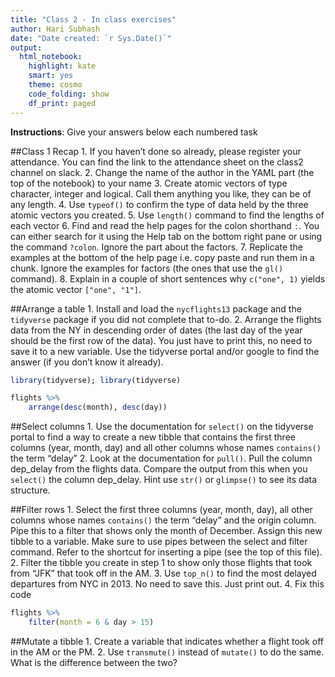 ```yaml
---
title: "Class 2 - In class exercises"
author: Hari Subhash
date: "Date created: `r Sys.Date()`"
output:
  html_notebook:
    highlight: kate
    smart: yes
    theme: cosmo
    code_folding: show
    df_print: paged
---
```

**Instructions**: Give your answers below each numbered task

##Class 1 Recap
1. If you haven't done so already, please register your attendance. You can find the link to the attendance sheet on the class2 channel on slack.
2. Change the name of the author in the YAML part (the top of the notebook) to your name
3. Create atomic vectors of type character, integer and logical. Call them anything you like, they can be of any length.
4. Use `typeof()` to confirm the type of data held by the three atomic vectors you created.
5. Use `length()` command to find the lengths of each vector
6. Find and read the help pages for the colon shorthand `:`. You can either search for it using the Help tab on the bottom right pane or using the command `?colon`. Ignore the part about the factors.
7. Replicate the examples at the bottom of the help page i.e. copy paste and run them in a chunk. Ignore the examples for factors (the ones that use the `gl()` command).
8. Explain in a couple of short sentences why `c("one", 1)` yields the atomic vector `["one", "1"]`.

##Arrange a table
1. Install and load the `nycflights13` package and the `tidyverse` package if you did not complete that to-do.
2. Arrange the flights data from the NY in descending order of dates (the last day of the year should be the first row of the data). You just have to print this, no need to save it to a new variable. Use the tidyverse portal and/or google to find the answer (if you don't know it already).
```r
library(tidyverse); library(tidyverse)

flights %>% 
    arrange(desc(month), desc(day))
```

##Select columns
1. Use the documentation for `select()` on the tidyverse portal to find a way to create a new tibble that contains the first three columns (year, month, day) and all other columns whose names `contains()` the term "delay"
2. Look at the documentation for `pull()`. Pull the column dep_delay from the flights data. Compare the output from this when you `select()` the column dep_delay. Hint use `str()` or `glimpse()` to see its data structure.

##Filter rows
1. Select the first three columns (year, month, day), all other columns whose names `contains()` the term "delay" and the origin column. Pipe this to a filter that shows only the month of December. Assign this new tibble to a variable. Make sure to use pipes between the select and filter command. Refer to the shortcut for inserting a pipe (see the top of this file).
2. Filter the tibble you create in step 1 to show only those flights that took from "JFK" that took off in the AM.
3. Use `top_n()` to find the most delayed departures from NYC in 2013. No need to save this. Just print out.
4. Fix this code
```r
flights %>% 
    filter(month = 6 & day > 15)
```

##Mutate a tibble
1. Create a variable that indicates whether a flight took off in the AM or the PM.
2. Use `transmute()` instead of `mutate()` to do the same. What is the difference between the two?


